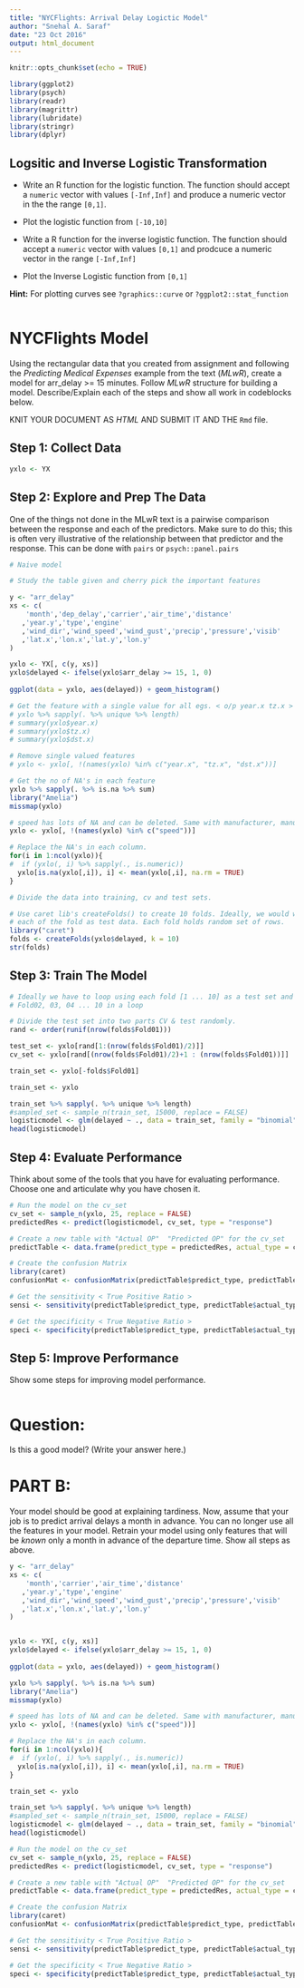 ```yaml
---
title: "NYCFlights: Arrival Delay Logictic Model"
author: "Snehal A. Saraf"
date: "23 Oct 2016"
output: html_document
---
```


```r
knitr::opts_chunk$set(echo = TRUE)

library(ggplot2)
library(psych)
library(readr)
library(magrittr)
library(lubridate)
library(stringr)
library(dplyr)
```


## Logsitic and Inverse Logistic Transformation 

- Write an R function for the logistic function. The function should accept a `numeric` vector with values `[-Inf,Inf]` and produce a numeric vector in the the range `[0,1]`.

- Plot the logistic function from  `[-10,10]`

- Write a R function for the inverse logistic function. The function should accept a `numeric` vector with values `[0,1]` and prodcuce a numeric vector in the range `[-Inf,Inf]`

- Plot the Inverse Logistic function from `[0,1]`


**Hint:** For plotting curves see `?graphics::curve` or `?ggplot2::stat_function`

```r

```


# NYCFlights Model

Using the rectangular data that you created from assignment and following the *Predicting Medical Expenses* example from the text (*MLwR*), create a model for arr_delay >= 15 minutes. Follow *MLwR* structure   for building a model. Describe/Explain each of the steps and show all work in codeblocks below.

KNIT YOUR DOCUMENT AS *HTML* AND SUBMIT IT AND THE `Rmd` file.   

## Step 1: Collect Data 

```r
yxlo <- YX

```

## Step 2: Explore and Prep The Data


One of the things not done in the MLwR text is a pairwise comparison between the response and each of the predictors. Make sure to do this; this is often very illustrative of the relationship between that predictor and the response. This can be done with `pairs` or `psych::panel.pairs`


```r
# Naive model

# Study the table given and cherry pick the important features

y <- "arr_delay"
xs <- c(
    'month','dep_delay','carrier','air_time','distance'
   ,'year.y','type','engine'
   ,'wind_dir','wind_speed','wind_gust','precip','pressure','visib'
   ,'lat.x','lon.x','lat.y','lon.y'
)

yxlo <- YX[, c(y, xs)]
yxlo$delayed <- ifelse(yxlo$arr_delay >= 15, 1, 0)
 
ggplot(data = yxlo, aes(delayed)) + geom_histogram()

# Get the feature with a single value for all egs. < o/p year.x tz.x >
# yxlo %>% sapply(. %>% unique %>% length)
# summary(yxlo$year.x)
# summary(yxlo$tz.x)
# summary(yxlo$dst.x)

# Remove single valued features
# yxlo <- yxlo[, !(names(yxlo) %in% c("year.x", "tz.x", "dst.x"))]

# Get the no of NA's in each feature
yxlo %>% sapply(. %>% is.na %>% sum)
library("Amelia")
missmap(yxlo)

# speed has lots of NA and can be deleted. Same with manufacturer, manuf, model, type, seats.
yxlo <- yxlo[, !(names(yxlo) %in% c("speed"))]

# Replace the NA's in each column.
for(i in 1:ncol(yxlo)){
#  if (yxlo(, i) %>% sapply(., is.numeric))
  yxlo[is.na(yxlo[,i]), i] <- mean(yxlo[,i], na.rm = TRUE)
}

# Divide the data into training, cv and test sets.

# Use caret lib's createFolds() to create 10 folds. Ideally, we would want to run the model on 
# each of the fold as test data. Each fold holds random set of rows.
library("caret")
folds <- createFolds(yxlo$delayed, k = 10)
str(folds)
```

## Step 3:  Train The Model

```r



# Ideally we have to loop using each fold [1 ... 10] as a test set and remaining folds as training set.
# Fold02, 03, 04 ... 10 in a loop

# Divide the test set into two parts CV & test randomly.
rand <- order(runif(nrow(folds$Fold01)))

test_set <- yxlo[rand[1:(nrow(folds$Fold01)/2)]]
cv_set <- yxlo[rand[(nrow(folds$Fold01)/2)+1 : (nrow(folds$Fold01))]]

train_set <- yxlo[-folds$Fold01] 

train_set <- yxlo

train_set %>% sapply(. %>% unique %>% length)
#sampled_set <- sample_n(train_set, 15000, replace = FALSE)
logisticmodel <- glm(delayed ~ ., data = train_set, family = "binomial")
head(logisticmodel)
```

## Step 4: Evaluate Performance

Think about some of the tools that you have for evaluating performance.  Choose one and articulate why you have chosen it.

```r

# Run the model on the cv_set
cv_set <- sample_n(yxlo, 25, replace = FALSE)
predictedRes <- predict(logisticmodel, cv_set, type = "response")

# Create a new table with "Actual OP"  "Predicted OP" for the cv_set
predictTable <- data.frame(predict_type = predictedRes, actual_type = cv_set$delayed)

# Create the confusion Matrix
library(caret)
confusionMat <- confusionMatrix(predictTable$predict_type, predictTable$actual_type, positive = "1")

# Get the sensitivity < True Positive Ratio >
sensi <- sensitivity(predictTable$predict_type, predictTable$actual_type, positive=1)

# Get the specificity < True Negative Ratio >
speci <- specificity(predictTable$predict_type, predictTable$actual_type, negative=0)


```

 
## Step 5: Improve Performance 

Show some steps for improving model performance.

```r

```


# Question:

Is this a good model?  (Write your answer here.)


# PART B:

Your model should be good at explaining tardiness. Now, assume that your job is to predict arrival delays a month in advance. You can no longer use all the features in your model. Retrain your model using only features that will be *known* only a month in advance of the departure time.  Show all steps as above.

```r
y <- "arr_delay"
xs <- c(
    'month','carrier','air_time','distance'
   ,'year.y','type','engine'
   ,'wind_dir','wind_speed','wind_gust','precip','pressure','visib'
   ,'lat.x','lon.x','lat.y','lon.y'
)


yxlo <- YX[, c(y, xs)]
yxlo$delayed <- ifelse(yxlo$arr_delay >= 15, 1, 0)
 
ggplot(data = yxlo, aes(delayed)) + geom_histogram()

yxlo %>% sapply(. %>% is.na %>% sum)
library("Amelia")
missmap(yxlo)

# speed has lots of NA and can be deleted. Same with manufacturer, manuf, model, type, seats.
yxlo <- yxlo[, !(names(yxlo) %in% c("speed"))]

# Replace the NA's in each column.
for(i in 1:ncol(yxlo)){
#  if (yxlo(, i) %>% sapply(., is.numeric))
  yxlo[is.na(yxlo[,i]), i] <- mean(yxlo[,i], na.rm = TRUE)
}

```

```r
train_set <- yxlo

train_set %>% sapply(. %>% unique %>% length)
#sampled_set <- sample_n(train_set, 15000, replace = FALSE)
logisticmodel <- glm(delayed ~ ., data = train_set, family = "binomial")
head(logisticmodel)

```


```r

# Run the model on the cv_set
cv_set <- sample_n(yxlo, 25, replace = FALSE)
predictedRes <- predict(logisticmodel, cv_set, type = "response")

# Create a new table with "Actual OP"  "Predicted OP" for the cv_set
predictTable <- data.frame(predict_type = predictedRes, actual_type = cv_set$delayed)

# Create the confusion Matrix
library(caret)
confusionMat <- confusionMatrix(predictTable$predict_type, predictTable$actual_type, positive = "1")

# Get the sensitivity < True Positive Ratio >
sensi <- sensitivity(predictTable$predict_type, predictTable$actual_type, positive=1)

# Get the specificity < True Negative Ratio >
speci <- specificity(predictTable$predict_type, predictTable$actual_type, negative=0)

```
